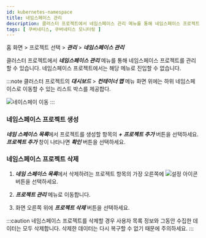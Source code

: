 ```yaml
---
id: kubernetes-namespace
title: 네임스페이스 관리
description: 클러스터 프로젝트에서 네임스페이스 관리 메뉴를 통해 네임스페이스 프로젝트를 관리할 수 있습니다.
tags: [ 쿠버네티스, 쿠버네티스 모니터링 ]
---
```


홈 화면 > 프로젝트 선택 > ***관리*** > ***네임스페이스 관리***

클러스터 프로젝트에서 ***네임스페이스 관리*** 메뉴를 통해 네임스페이스 프로젝트를 관리할 수 있습니다. 네임스페이스 프로젝트에서는 해당 메뉴로 진입할 수 없습니다.

:::note
클러스터 프로젝트의 ***대시보드*** > ***컨테이너 맵*** 메뉴 화면 위에는 하위 네임스페이스로 이동할 수 있는 리스트 박스를 제공합다.

![네이스페이 이동](https://img.whatap.io/media/images/whatap_kubernetes_container_map_namespace_project_list.png)
:::

### 네임스페이스 프로젝트 생성

***네임 스페이스 목록***에서 프로젝트를 생성할 항목의 ***+ 프로젝트 추가*** 버튼을 선택하세요. ***프로젝트 추가*** 창이 나타나면 ***확인*** 버튼을 선택하세요.

### 네임스페이스 프로젝트 삭제

1. ***네임 스페이스 목록***에서 삭제하려는 프로젝트 항목의 가장 오른쪽에 ![설정 아이콘](/img/ico-setting.svg) 버튼을 선택하세요.

1. ***프로젝트 관리*** 메뉴로 이동합니다.

1. 화면 오른쪽 위에 ***프로젝트 삭제*** 버튼을 선택하세요.

:::caution
네임스페이스 프로젝트를 삭제할 경우 사용자 목록 정보와 그동안 수집한 데이터는 모두 삭제합니다. 삭제한 데이터는 다시 복구할 수 없기 때문에 주의하세요.
:::